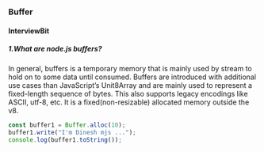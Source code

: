 ### Buffer

#### InterviewBit

##### 1.What are node.js buffers?

In general, buffers is a temporary memory that is mainly used by stream to hold on to some data until consumed. Buffers are introduced with additional use cases than JavaScript’s Unit8Array and are mainly used to represent a fixed-length sequence of bytes. This also supports legacy encodings like ASCII, utf-8, etc. It is a fixed(non-resizable) allocated memory outside the v8.

```js
const buffer1 = Buffer.alloc(10);
buffer1.write("I'm Dinesh mjs ...");
console.log(buffer1.toString());
```
